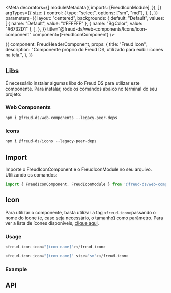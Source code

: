 
<Meta
  decorators={[
    moduleMetadata({
      imports: [FreudIconModule],
    }),
  ]}
  argTypes={{
    size: {
      control: {
        type: "select",
        options: ["sm", "md"],
      },
    },
  }}
  parameters={{
    layout: "centered",
    backgrounds: {
      default: "Default",
      values: [
        { name: "Default", value: "#FFFFFF" },
        { name: "BgColor", value: "#6732D1" },
      ],
    },
  }}
  title="@freud-ds/web-components/Icons/icon-component"
  component={FreudIconComponent}
/>

<Story name="Storyname-hidden">
  {{
    component: FreudHeaderComponent,
    props: {
      title: "Freud Icon",
      description:
        "Componente próprio do Freud DS, utilizado para exibir ícones na tela.",
    },
  }}
</Story>

## Libs

É necessário instalar algumas libs do Freud DS para utilizar este componente. Para instalar, rode os comandos abaixo no terminal do seu projeto:

### Web Components

```ts
npm i @freud-ds/web-components --legacy-peer-deps
```

### Icons

```ts
npm i @freud-ds/icons --legacy-peer-deps
```

## <a id="importing"></a>Import
Importe o FreudIconComponent e o FreudIconModule no seu arquivo. Utilizando os comandos:
```ts
import { FreudIconComponent, FreudIconModule } from '@freud-ds/web-components'; 
```

## Icon
Para utilizar o componente, basta utilizar a tag ```<freud-icon>```passando o nome do ícone (e, caso seja necessário, 
o tamanho) como parâmetro. Para ver a lista de ícones disponíveis, 
[clique aqui](https://zenklub.github.io/freud-ds/iframe.html?viewMode=docs&id=freud-ds-web-components-icons--storyname-hidden#a-idlistalisting).

### Usage

```ts
<freud-icon icon="[icon name]"></freud-icon>
```

```ts
<freud-icon icon="[icon name]" size="sm"></freud-icon>
```

### Example

<Canvas>
  <Story story={Icon}/>
</Canvas>

<Canvas>
  <Story story={IconSmall}/>
</Canvas>

## API
<ArgsTable of={FreudIconComponent} />
